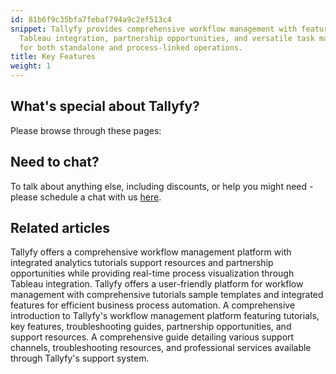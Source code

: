 ```yaml
---
id: 81b6f9c35bfa7febaf794a9c2ef513c4
snippet: Tallyfy provides comprehensive workflow management with features like tutorials,
  Tableau integration, partnership opportunities, and versatile task management capabilities
  for both standalone and process-linked operations.
title: Key Features
weight: 1
---
```


## What's special about Tallyfy?

Please browse through these pages:



<PageTree />


## Need to chat?

To talk about anything else, including discounts, or help you might need - please schedule a chat with us [here](https://tallyfy.com/booking/).


## Related articles
<CardGrid>
<LinkTitleCard header="<b>Tutorials > Key Features</b>" href="/products/pro/tutorials/features/" > Tallyfy offers a comprehensive workflow management platform with integrated analytics tutorials support resources and partnership opportunities while providing real-time process visualization through Tableau integration. </LinkTitleCard>
<LinkTitleCard header="<b>Pro > Getting Started</b>" href="/products/pro/tutorials/" > Tallyfy offers a user-friendly platform for workflow management with comprehensive tutorials sample templates and integrated features for efficient business process automation. </LinkTitleCard>
<LinkTitleCard header="<b>Pro > Getting Started</b>" href="/products/pro/tutorials/" > A comprehensive introduction to Tallyfy's workflow management platform featuring tutorials, key features, troubleshooting guides, partnership opportunities, and support resources. </LinkTitleCard>
<LinkTitleCard header="<b>Miscellaneous > Support</b>" href="/products/pro/miscellaneous/support/" > A comprehensive guide detailing various support channels, troubleshooting resources, and professional services available through Tallyfy's support system. </LinkTitleCard>
</CardGrid>